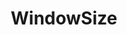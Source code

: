 ---
type: component
category: Layout
title: WindowSize
description: A component that renders based on the window size.
status: todo
---